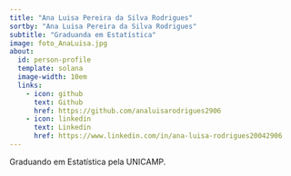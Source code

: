 ```yaml
---
title: "Ana Luisa Pereira da Silva Rodrigues"
sortby: "Ana Luisa Pereira da Silva Rodrigues"
subtitle: "Graduanda em Estatística"
image: foto_AnaLuisa.jpg
about:
  id: person-profile
  template: solana
  image-width: 10em
  links:
    - icon: github
      text: Github
      href: https://github.com/analuisarodrigues2906
    - icon: linkedin
      text: Linkedin
      href: https://www.linkedin.com/in/ana-luisa-rodrigues20042906
---
```


::: {#person-profile}
Graduando em Estatística pela UNICAMP.
:::
